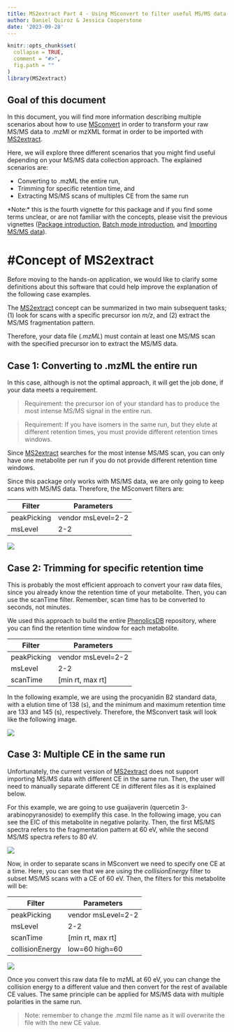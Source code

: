 ```yaml
---
title: MS2extract Part 4 - Using MSconvert to filter useful MS/MS data
author: Daniel Quiroz & Jessica Cooperstone
date: '2023-09-28'
---
```


```r
knitr::opts_chunk$set(
  collapse = TRUE,
  comment = "#>",
  fig.path = ""
)
library(MS2extract)
```


## Goal of this document

In this document, you will find more information describing multiple
scenarios about how to use
[MSconvert](https://link.springer.com/protocol/10.1007/978-1-4939-6747-6_23)
in order to transform your raw MS/MS data to .mzMl or mzXML format in
order to be imported with
[MS2extract](https://github.com/CooperstoneLab/MS2extract).

Here, we will explore three different scenarios that you might find
useful depending on your MS/MS data collection approach. The explained
scenarios are:

-   Converting to .mzML the entire run,
-   Trimming for specific retention time, and
-   Extracting MS/MS scans of multiples CE from the same run

\*Note:\* this is the fourth vignette for this package and if you find some
terms unclear, or are not familiar with the concepts, please visit the
previous vignettes ([Package
introduction](https://cooperstonelab.github.io/MS2extract/articles/1_introduction.html),
[Batch mode
introduction](https://cooperstonelab.github.io/MS2extract/articles/2_using_batch_extract.html),
and [Importing MS/MS
data](https://cooperstonelab.github.io/MS2extract/articles/4_import_mzml_explanation.html)).

# #Concept of MS2extract

Before moving to the hands-on application, we would like to clarify some
definitions about this software that could help improve the explanation
of the following case examples.

The [MS2extract](https://github.com/CooperstoneLab/MS2extract) concept
can be summarized in two main subsequent tasks; (1) look for scans with
a specific precursor ion *m/z*, and (2) extract the MS/MS fragmentation
pattern.

Therefore, your data file (*.mzML*) must contain at least one MS/MS scan
with the specified precursor ion to extract the MS/MS data.

## Case 1: Converting to .mzML the entire run

In this case, although is not the optimal approach, it will get the job
done, if your data meets a requirement.

> Requirement: the precursor ion of your standard has to produce the
> most intense MS/MS signal in the entire run.

> Requirement: If you have isomers in the same run, but they elute at
> different retention times, you must provide different retention times
> windows.

Since [MS2extract](https://github.com/CooperstoneLab/MS2extract)
searches for the most intense MS/MS scan, you can only have one
metabolite per run if you do not provide different retention time
windows.

Since this package only works with MS/MS data, we are only going to keep
scans with MS/MS data. Therefore, the MSconvert filters are:

| Filter      | Parameters         |
|-------------|--------------------|
| peakPicking | vendor msLevel=2-2 |
| msLevel     | 2-2                |

![](case_1.png)

## Case 2: Trimming for specific retention time

This is probably the most efficient approach to convert your raw data
files, since you already know the retention time of your metabolite.
Then, you can use the scanTime filter. Remember, scan time has to be
converted to seconds, not minutes.

We used this approach to build the entire
[PhenolicsDB](https://github.com/CooperstoneLab/PhenolicsDB) repository,
where you can find the retention time window for each metabolite.

| Filter      | Parameters         |
|-------------|--------------------|
| peakPicking | vendor msLevel=2-2 |
| msLevel     | 2-2                |
| scanTime    | [min rt, max rt]   |

In the following example, we are using the procyanidin B2 standard data,
with a elution time of 138 (s), and the minimum and maximum retention
time are 133 and 145 (s), respectively. Therefore, the MSconvert task
will look like the following image.

![](mzml_trimming.png)

## Case 3: Multiple CE in the same run

Unfortunately, the current version of
[MS2extract](https://github.com/CooperstoneLab/MS2extract) does not
support importing MS/MS data with different CE in the same run. Then,
the user will need to manually separate different CE in different files
as it is explained below.

For this example, we are going to use guaijaverin (quercetin
3-arabinopyranoside) to exemplify this case. In the following image, you
can see the EIC of this metabolite in negative polarity. Then, the first
MS/MS spectra refers to the fragmentation pattern at 60 eV, while the
second MS/MS spectra refers to 80 eV.

![](Case_3A.png)

Now, in order to separate scans in MSconvert we need to specify one CE
at a time. Here, you can see that we are using the *collisionEnergy*
filter to subset MS/MS scans with a CE of 60 eV. Then, the filters for
this metabolite will be:

| Filter          | Parameters         |
|-----------------|--------------------|
| peakPicking     | vendor msLevel=2-2 |
| msLevel         | 2-2                |
| scanTime        | [min rt, max rt]   |
| collisionEnergy | low=60 high=60     |

![](Case_3b.png)

Once you convert this raw data file to mzML at 60 eV, you can change the
collision energy to a different value and then convert for the rest of
available CE values. The same principle can be applied for MS/MS data
with multiple polarities in the same run.

> Note: remember to change the .mzml file name as it will overwrite the
> file with the new CE value.